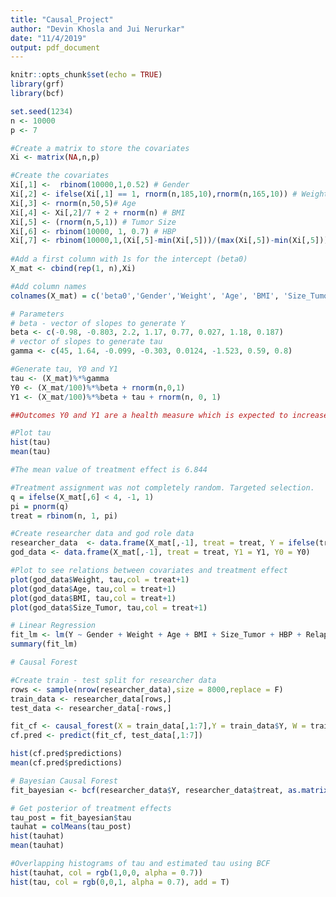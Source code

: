 ```yaml
---
title: "Causal_Project"
author: "Devin Khosla and Jui Nerurkar"
date: "11/4/2019"
output: pdf_document
---
```


```r
knitr::opts_chunk$set(echo = TRUE)
library(grf)
library(bcf)
```

```r
set.seed(1234)
n <- 10000
p <- 7

#Create a matrix to store the covariates
Xi <- matrix(NA,n,p)

#Create the covariates
Xi[,1] <-  rbinom(10000,1,0.52) # Gender
Xi[,2] <- ifelse(Xi[,1] == 1, rnorm(n,185,10),rnorm(n,165,10)) # Weight
Xi[,3] <- rnorm(n,50,5)# Age
Xi[,4] <- Xi[,2]/7 + 2 + rnorm(n) # BMI
Xi[,5] <- (rnorm(n,5,1)) # Tumor Size
Xi[,6] <- rbinom(10000, 1, 0.7) # HBP
Xi[,7] <- rbinom(10000,1,(Xi[,5]-min(Xi[,5]))/(max(Xi[,5])-min(Xi[,5]))) # Relapse
 
#Add a first column with 1s for the intercept (beta0)
X_mat <- cbind(rep(1, n),Xi)

#Add column names
colnames(X_mat) = c('beta0','Gender','Weight', 'Age', 'BMI', 'Size_Tumor','HBP', 'Relapse')

# Parameters 
# beta - vector of slopes to generate Y
beta <- c(-0.98, -0.803, 2.2, 1.17, 0.77, 0.027, 1.18, 0.187)
# vector of slopes to generate tau
gamma <- c(45, 1.64, -0.099, -0.303, 0.0124, -1.523, 0.59, 0.8)

#Generate tau, Y0 and Y1
tau <- (X_mat)%*%gamma
Y0 <- (X_mat/100)%*%beta + rnorm(n,0,1)
Y1 <- (X_mat/100)%*%beta + tau + rnorm(n, 0, 1)

##Outcomes Y0 and Y1 are a health measure which is expected to increase with treatment.
```

```r
#Plot tau
hist(tau)
mean(tau)

#The mean value of treatment effect is 6.844
```

```r
#Treatment assignment was not completely random. Targeted selection.
q = ifelse(X_mat[,6] < 4, -1, 1)
pi = pnorm(q)
treat = rbinom(n, 1, pi)

#Create researcher data and god role data
researcher_data  <- data.frame(X_mat[,-1], treat = treat, Y = ifelse(treat == 1, Y1, Y0))
god_data <- data.frame(X_mat[,-1], treat = treat, Y1 = Y1, Y0 = Y0)

#Plot to see relations between covariates and treatment effect
plot(god_data$Weight, tau,col = treat+1)
plot(god_data$Age, tau,col = treat+1)
plot(god_data$BMI, tau,col = treat+1)
plot(god_data$Size_Tumor, tau,col = treat+1)
```


```r
# Linear Regression
fit_lm <- lm(Y ~ Gender + Weight + Age + BMI + Size_Tumor + HBP + Relapse + treat,data = researcher_data)
summary(fit_lm)
```

```r
# Causal Forest

#Create train - test split for researcher data
rows <- sample(nrow(researcher_data),size = 8000,replace = F)
train_data <- researcher_data[rows,]
test_data <- researcher_data[-rows,]
```

```r
fit_cf <- causal_forest(X = train_data[,1:7],Y = train_data$Y, W = train_data$treat)
cf.pred <- predict(fit_cf, test_data[,1:7])
```

```r
hist(cf.pred$predictions)
mean(cf.pred$predictions)
```


```r
# Bayesian Causal Forest
fit_bayesian <- bcf(researcher_data$Y, researcher_data$treat, as.matrix(researcher_data[,1:7]), pihat = pi, nburn = 2000, nsim = 2000)
```

```r
# Get posterior of treatment effects
tau_post = fit_bayesian$tau
tauhat = colMeans(tau_post)
hist(tauhat)
mean(tauhat)
```

```r
#Overlapping histograms of tau and estimated tau using BCF
hist(tauhat, col = rgb(1,0,0, alpha = 0.7))
hist(tau, col = rgb(0,0,1, alpha = 0.7), add = T)
```



